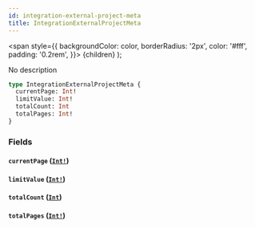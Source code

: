 ```yaml
---
id: integration-external-project-meta
title: IntegrationExternalProjectMeta
---
```


<span
style={{
      backgroundColor: color,
      borderRadius: '2px',
      color: '#fff',
      padding: '0.2rem',
    }}>
{children}
</span>
);

No description

```graphql
type IntegrationExternalProjectMeta {
  currentPage: Int!
  limitValue: Int!
  totalCount: Int
  totalPages: Int!
}
```

### Fields

#### `currentPage` ([`Int!`](/api/scalars/int))

#### `limitValue` ([`Int!`](/api/scalars/int))

#### `totalCount` ([`Int`](/api/scalars/int))

#### `totalPages` ([`Int!`](/api/scalars/int))
